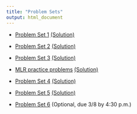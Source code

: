 ```yaml
---
title: "Problem Sets"
output: html_document
---
```


* [Problem Set 1](ps/ps1.html) [(Solution)](ps/hw1-sol.pdf)

* [Problem Set 2](ps/ps2.html) [(Solution)](ps/hw2-sol.pdf)

* [Problem Set 3](ps/ps3.html) [(Solution)](ps/hw3-sol.pdf)

* [MLR practice problems](ps/mlr-prac.html) [(Solution)](ps/sol-mlr-prac.pdf)

* [Problem Set 4](ps/ps4.html) [(Solution)](ps/hw4-sol.pdf)

* [Problem Set 5](ps/ps5.html) [(Solution)](ps/hw5-sol.pdf)

* [Problem Set 6](ps/ps6.html) (Optional, due 3/8 by 4:30 p.m.)